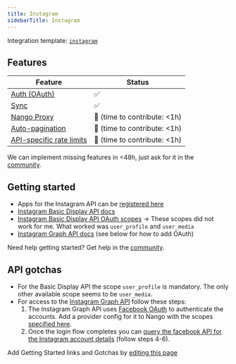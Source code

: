 ```yaml
---
title: Instagram
sidebarTitle: Instagram
---
```


Integration template: [`instagram`](https://nango.dev/providers.yaml)

## Features

| Feature                                                                          | Status                          |
| -------------------------------------------------------------------------------- | ------------------------------- |
| [Auth (OAuth)](/nango-auth)                                                      | ✅                              |
| [Sync](/nango-sync)                                                              | ✅                              |
| [Nango Proxy](/nango-sync/guides/nango-proxy)                          | 🚫 (time to contribute: &lt;1h) |
| [Auto-pagination](/nango-sync/configuration#auto-pagination)                     | 🚫 (time to contribute: &lt;1h) |
| [API-specific rate limits](/nango-sync/configuration#rate-limits-retry-policies) | 🚫 (time to contribute: &lt;1h) |

<Tip>We can implement missing features in &lt;48h, just ask for it in the [community](https://nango.dev/slack).</Tip>
## Getting started

-   Apps for the Instagram API can be [registered here](https://developers.facebook.com/apps)
-   [Instagram Basic Display API docs](https://developers.facebook.com/docs/instagram-basic-display-api)
-   [Instagram Basic Display API OAuth scopes](https://developers.facebook.com/docs/instagram-basic-display-api/overview/permissions) -> These scopes did not work for me. What worked was `user_profile` and `user_media`
-   [Instagram Graph API docs](https://developers.facebook.com/docs/instagram-api) (see below for how to add OAuth)

<Tip>Need help getting started? Get help in the [community](https://nango.dev/slack).</Tip>

## API gotchas

-   For the Basic Display API the scope `user_profile` is mandatory. The only other available scope seems to be `user_media`.
-   For access to the [Instagram Graph API](https://developers.facebook.com/docs/instagram-api) follow these steps:
    1. The Instagram Graph API uses [Facebook OAuth](facebook.md) to authenticate the accounts. Add a provider config for it to Nango with the scopes [specified here](https://developers.facebook.com/docs/instagram-api/getting-started#2--implement-facebook-login).
    2. Once the login flow completes you can [query the facebook API for the Instagram account details](https://developers.facebook.com/docs/instagram-api/getting-started#4--get-the-user-s-pages) (follow steps 4-6).

<Note>Add Getting Started links and Gotchas by [editing this page](https://github.com/nangohq/nango/tree/master/docs-v2/integrations/all/instagram.mdx)</Note>
